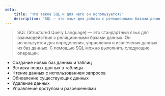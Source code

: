 ```yaml
---
meta:
    title: 'Что такое SQL и для чего он используется?'
    description: 'SQL — это язык для работы с реляционными базами данных, который позволяет создавать таблицы, управлять данными и выполнять ключевые операции с ними.'
---
```


> SQL (Structured Query Language) — это стандартный язык для взаимодействия с реляционными базами данных. Он используется для определения, управления и извлечения данных из баз данных. С помощью SQL можно выполнять следующие операции:

-   Создание новых баз данных и таблиц
-   Вставка новых данных в таблицы
-   Чтение данных с использованием запросов
-   Обновление существующих данных
-   Удаление данных
-   Управление доступом и разрешениями
